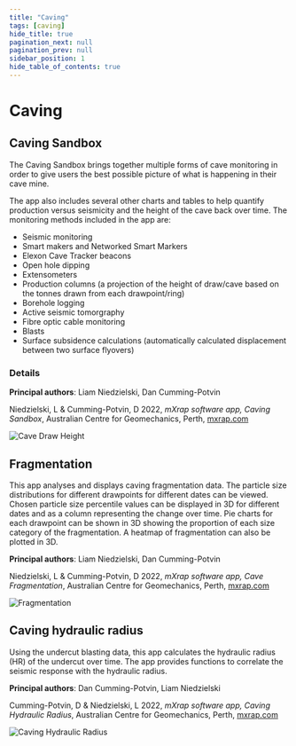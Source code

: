 ```yaml
---
title: "Caving"
tags: [caving]
hide_title: true
pagination_next: null
pagination_prev: null
sidebar_position: 1
hide_table_of_contents: true
---
```



# <FaHelmetSafety /> Caving

## Caving Sandbox

The Caving Sandbox brings together multiple forms of cave monitoring in order to give users the best possible picture of what is happening in their cave mine.

The app also includes several other charts and tables to help quantify production versus seismicity and the height of the cave back over time. The monitoring methods included in the app are:

- Seismic monitoring
- Smart makers and Networked Smart Markers
- Elexon Cave Tracker beacons
- Open hole dipping
- Extensometers
- Production columns (a projection of the height of draw/cave based on the tonnes drawn from each drawpoint/ring)
- Borehole logging
- Active seismic tomorgraphy
- Fibre optic cable monitoring
- Blasts
- Surface subsidence calculations (automatically calculated displacement between two surface flyovers)

### Details

**Principal authors**: Liam Niedzielski, Dan Cumming-Potvin

Niedzielski, L & Cumming-Potvin, D 2022, _mXrap software app, Caving Sandbox_, Australian Centre for Geomechanics, Perth, [mxrap.com](https://mxrap.com/)

<ReactPlayer controls src="https://vimeo.com/973813815/23bb3c2ca5" />

![Cave Draw Height](/img/cave_draw_height_1.jpg)

## Fragmentation

This app analyses and displays caving fragmentation data. The particle size distributions for different drawpoints for different dates can be viewed. Chosen particle size percentile values can be displayed in 3D for different dates and as a column representing the change over time. Pie charts for each drawpoint can be shown in 3D showing the proportion of each size category of the fragmentation. A heatmap of fragmentation can also be plotted in 3D.

**Principal authors**: Liam Niedzielski, Dan Cumming-Potvin

Niedzielski, L & Cumming-Potvin, D 2022, _mXrap software app, Cave Fragmentation_, Australian Centre for Geomechanics, Perth, [mxrap.com](https://mxrap.com/)

<ReactPlayer controls src="https://vimeo.com/973814151/e3ffb5b1ce" />

![Fragmentation](/img/cav_frag.png)

## Caving hydraulic radius

Using the undercut blasting data, this app calculates the hydraulic radius (HR) of the undercut over time. The app provides functions to correlate the seismic response with the hydraulic radius.

**Principal authors**: Dan Cumming-Potvin, Liam Niedzielski

Cumming-Potvin, D & Niedzielski, L 2022, _mXrap software app, Caving Hydraulic Radius_, Australian Centre for Geomechanics, Perth, [mxrap.com](https://mxrap.com/)

<ReactPlayer controls src="https://vimeo.com/973814219/c6f46b607f" />

![Caving Hydraulic Radius](/img/caving_hr_3.png)

<DocCardList />
